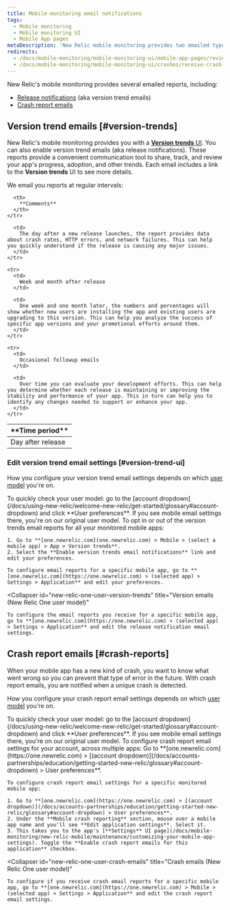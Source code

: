 ```yaml
---
title: Mobile monitoring email notifications
tags:
  - Mobile monitoring
  - Mobile monitoring UI
  - Mobile App pages
metaDescription: 'New Relic mobile monitoring provides two emailed types of reports: version trend emails (aka release notifications) and crash report emails.'
redirects:
  - /docs/mobile-monitoring/mobile-monitoring-ui/mobile-app-pages/review-version-trends-email-reports
  - /docs/mobile-monitoring/mobile-monitoring-ui/crashes/receive-crash-notifications-email
---
```


New Relic's mobile monitoring provides several emailed reports, including:

* [Release notifications](#version-trends) (aka version trend emails)
* [Crash report emails](#crash-reports)

## Version trend emails [#version-trends]

New Relic's mobile monitoring provides you with a [**Version trends** UI](/docs/mobile-monitoring/mobile-monitoring-ui/mobile-app-pages/version-trends-compare-user-adoption-metrics-performance). You can also enable version trend emails (aka release notifications). These reports provide a convenient communication tool to share, track, and review your app's progress, adoption, and other trends. Each email includes a link to the **Version trends** UI to see more details.

We email you reports at regular intervals:

<table>
  <thead>
    <tr>
      <th style={{ width: "200px" }}>
        **Time period**
      </th>

      <th>
        **Comments**
      </th>
    </tr>
  </thead>

  <tbody>
    <tr>
      <td>
        Day after release
      </td>

      <td>
        The day after a new release launches, the report provides data about crash rates, HTTP errors, and network failures. This can help you quickly understand if the release is causing any major issues.
      </td>
    </tr>

    <tr>
      <td>
        Week and month after release
      </td>

      <td>
        One week and one month later, the numbers and percentages will show whether new users are installing the app and existing users are upgrading to this version. This can help you analyze the success of specific app versions and your promotional efforts around them.
      </td>
    </tr>

    <tr>
      <td>
        Occasional followup emails
      </td>

      <td>
        Over time you can evaluate your development efforts. This can help you determine whether each release is maintaining or improving the stability and performance of your app. This in turn can help you to identify any changes needed to support or enhance your app.
      </td>
    </tr>
  </tbody>
</table>

### Edit version trend email settings [#version-trend-ui]

How you configure your version trend email settings depends on which [user model](/docs/accounts/original-accounts-billing/original-product-based-pricing/overview-changes-pricing-user-model#user-models) you're on.

<Callout variant="tip">
  To quickly check your user model: go to the [account dropdown](/docs/using-new-relic/welcome-new-relic/get-started/glossary#account-dropdown) and click **User preferences**. If you see mobile email settings there, you're on our original user model.
</Callout>

<CollapserGroup>
  <Collapser
    id="original-user-version-trends"
    title="Version emails (original user model)"
  >
    To opt in or out of the version trends email reports for all your monitored mobile apps:

    1. Go to **[one.newrelic.com](one.newrelic.com) > Mobile > (select a mobile app) > App > Version trends**.
    2. Select the **Enable version trends email notifications** link and edit your preferences.

    To configure email reports for a specific mobile app, go to **[one.newrelic.com](https://one.newrelic.com) > (selected app) > Settings > Application** and edit your preferences.
  </Collapser>

  <Collapser
    id="new-relic-one-user-version-trends"
    title="Version emails (New Relic One user model)"
  >
    To configure the email reports you receive for a specific mobile app, go to **[one.newrelic.com](https://one.newrelic.com) > (selected app) > Settings > Application** and edit the release notification email settings.
  </Collapser>
</CollapserGroup>

## Crash report emails [#crash-reports]

When your mobile app has a new kind of crash, you want to know what went wrong so you can prevent that type of error in the future. With crash report emails, you are notified when a unique crash is detected.

How you configure your crash report email settings depends on which [user model](/docs/accounts/original-accounts-billing/original-product-based-pricing/overview-changes-pricing-user-model#user-models) you're on.

<Callout variant="tip">
  To quickly check your user model: go to the [account dropdown](/docs/using-new-relic/welcome-new-relic/get-started/glossary#account-dropdown) and click **User preferences**. If you see mobile email settings there, you're on our original user model.
</Callout>

<CollapserGroup>
  <Collapser
    id="original-user-crash-emails"
    title="Crash emails (original user model)"
  >
    To configure crash report email settings for your account, across multiple apps: Go to **[one.newrelic.com](https://one.newrelic.com) > [(account dropdown)](/docs/accounts-partnerships/education/getting-started-new-relic/glossary#account-dropdown) > User preferences**.

    To configure crash report email settings for a specific monitored mobile app:

    1. Go to **[one.newrelic.com](https://one.newrelic.com) > [(account dropdown)](/docs/accounts-partnerships/education/getting-started-new-relic/glossary#account-dropdown) > User preferences**.
    2. Under the **Mobile crash reporting** section, mouse over a mobile app name and you'll see **Edit application settings**. Select it.
    3. This takes you to the app's [**Settings** UI page](/docs/mobile-monitoring/new-relic-mobile/maintenance/customizing-your-mobile-app-settings). Toggle the **Enable crash report emails for this application** checkbox.
  </Collapser>

  <Collapser
    id="new-relic-one-user-crash-emails"
    title="Crash emails (New Relic One user model)"
  >
    To configure if you receive crash email reports for a specific mobile app, go to **[one.newrelic.com](https://one.newrelic.com) > Mobile > (selected app) > Settings > Application** and edit the crash report email settings.
  </Collapser>
</CollapserGroup>
